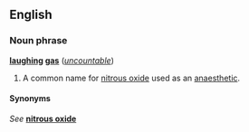 ==English==
===Noun phrase===
'''[[laughing]] [[gas]]''' (''[[uncountable]]'')

#A common name for [[nitrous oxide]] used as an [[anaesthetic]].

====Synonyms====
''See'' '''[[nitrous oxide]]'''